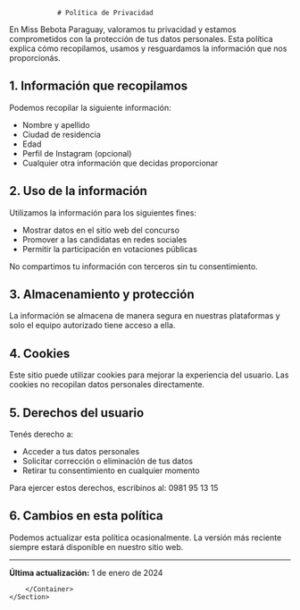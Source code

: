 
<Layout title="Privacy Policy" description="Our privacy policy.">
    <Section>
        <Container>
            
                # Política de Privacidad

En Miss Bebota Paraguay, valoramos tu privacidad y estamos comprometidos con la protección de tus datos personales. Esta política explica cómo recopilamos, usamos y resguardamos la información que nos proporcionás.

## 1. Información que recopilamos

Podemos recopilar la siguiente información:

- Nombre y apellido
- Ciudad de residencia
- Edad
- Perfil de Instagram (opcional)
- Cualquier otra información que decidas proporcionar

## 2. Uso de la información

Utilizamos la información para los siguientes fines:

- Mostrar datos en el sitio web del concurso
- Promover a las candidatas en redes sociales
- Permitir la participación en votaciones públicas

No compartimos tu información con terceros sin tu consentimiento.

## 3. Almacenamiento y protección

La información se almacena de manera segura en nuestras plataformas y solo el equipo autorizado tiene acceso a ella.

## 4. Cookies

Este sitio puede utilizar cookies para mejorar la experiencia del usuario. Las cookies no recopilan datos personales directamente.

## 5. Derechos del usuario

Tenés derecho a:

- Acceder a tus datos personales
- Solicitar corrección o eliminación de tus datos
- Retirar tu consentimiento en cualquier momento

Para ejercer estos derechos, escribinos al: 0981 95 13 15

## 6. Cambios en esta política

Podemos actualizar esta política ocasionalmente. La versión más reciente siempre estará disponible en nuestro sitio web.

---

**Última actualización:** 1 de enero de 2024

        </Container>
    </Section>

</Layout>
